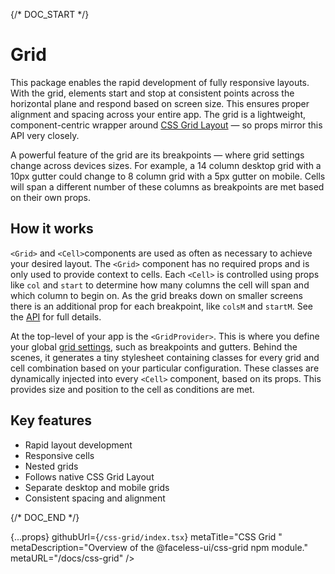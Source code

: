
{/* DOC_START */}

# Grid

This package enables the rapid development of fully responsive layouts. With the grid, elements start and stop at consistent points across the horizontal plane and respond based on screen size. This ensures proper alignment and spacing across your entire app. The grid is a lightweight, component-centric wrapper around [CSS Grid Layout](https://developer.mozilla.org/en-US/docs/Web/CSS/CSS_Grid_Layout) — so props mirror this API very closely.

A powerful feature of the grid are its breakpoints &mdash; where grid settings change across devices sizes. For example, a 14 column desktop grid with a 10px gutter could change to 8 column grid with a 5px gutter on mobile. Cells will span a different number of these columns as breakpoints are met based on their own props.

## How it works

`<Grid>` and `<Cell>`components are used as often as necessary to achieve your desired layout. The `<Grid>` component has no required props and is only used to provide context to cells. Each `<Cell>` is controlled using props like `col` and `start` to determine how many columns the cell will span and which column to begin on. As the grid breaks down on smaller screens there is an additional prop for each breakpoint, like `colsM` and `startM`. See the [API](/docs/css-grid/api) for full details.

At the top-level of your app is the `<GridProvider>`. This is where you define your global [grid settings](/docs/css-grid#gridprovider-props), such as breakpoints and gutters. Behind the scenes, it generates a tiny stylesheet containing classes for every grid and cell combination based on your particular configuration. These classes are dynamically injected into every `<Cell>` component, based on its props. This provides size and position to the cell as conditions are met.

## Key features

- Rapid layout development
- Responsive cells
- Nested grids
- Follows native CSS Grid Layout
- Separate desktop and mobile grids
- Consistent spacing and alignment

{/* DOC_END */}

  {...props}
  githubUrl={`/css-grid/index.tsx`}
  metaTitle="CSS Grid "
  metaDescription="Overview of the @faceless-ui/css-grid npm module."
  metaURL="/docs/css-grid"
/>
